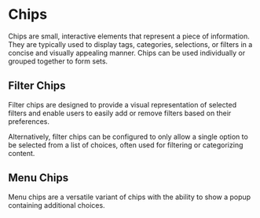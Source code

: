 


<Meta of={ChipStories} />


# Chips

Chips are small, interactive elements that represent a piece of information.
They are typically used to display tags, categories, selections, or filters in a concise and
visually appealing manner. Chips can be used individually or grouped together to form sets.


## Filter Chips

Filter chips are designed to provide a visual representation of selected filters and enable
users to easily add or remove filters based on their preferences.

<Canvas of={ChipStories.Filter} />

Alternatively, filter chips can be configured to only allow a single option to be selected
from a list of choices, often used for filtering or categorizing content.

<Canvas of={ChipStories.Choice} />


## Menu Chips

Menu chips are a versatile variant of chips with the ability to show a popup containing
additional choices.

<Canvas of={ChipStories.Menu} />
